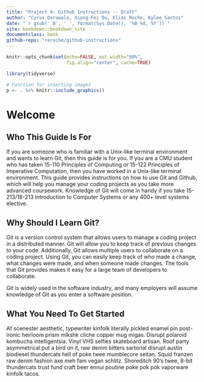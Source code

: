 ```yaml
---
title: "Project 4: Github Instructions -- Draft"
author: "Cyrus Daruwala, Xiong-Fei Du, Elias Roche, Kylee Santos"
date: "`r gsub(' 0', ' ', format(Sys.Date(), '%B %d, %Y'))`"
site: bookdown::bookdown_site
documentclass: book
github-repo: "reroche/github-instructions"
---
```


```r
knitr::opts_chunk$set(echo=FALSE, out.width="90%",
                      fig.align="center", cache=TRUE)

library(tidyverse)

# Function for inserting images
p <- . %>% knitr::include_graphics()
```

# Welcome {-}

## Who This Guide Is For

If you are someone who is familiar with a Unix-like terminal environment and wants to learn Git, then this guide is for you. If you are a CMU student who has taken 15-110 Principles of Computing or 15-122 Principles of Imperative Computation, then you have worked in a Unix-like terminal environment. This guide provides instructions on how to use Git and Github, which will help you manage your coding projects as you take more advanced coursework. Knowledge of Git will come in handy if you take 15-213/18-213 Introduction to Computer Systems or any 400+ level systems elective.

## Why Should I Learn Git?

Git is a version control system that allows users to manage a coding project in a distributed manner. Git will allow you to keep track of previous changes to your code. Additionally, Git allows multiple users to collaborate on a coding project. Using Git, you can easily keep track of who made a change, what changes were made, and when someone made changes. The tools that Git provides makes it easy for a large team of developers to collaborate.

Git is widely used in the software industry, and many employers will assume knowledge of Git as you enter a software position.

## What You Need To Get Started

Af scenester aesthetic, typewriter kinfolk literally pickled enamel pin post-ironic heirloom prism mlkshk cliche copper mug migas. Disrupt polaroid kombucha intelligentsia. Vinyl VHS selfies skateboard artisan. Roof party asymmetrical put a bird on it, raw denim bitters sartorial disrupt austin biodiesel thundercats hell of poke twee mumblecore seitan. Squid franzen raw denim fashion axe meh fam vegan schlitz. Shoreditch 90's twee, 8-bit thundercats trust fund craft beer ennui poutine poke pok pok vaporware kinfolk tacos.

